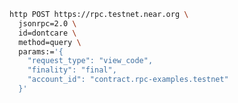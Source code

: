 ```bash
http POST https://rpc.testnet.near.org \
  jsonrpc=2.0 \
  id=dontcare \
  method=query \
  params:='{
    "request_type": "view_code",
    "finality": "final",
    "account_id": "contract.rpc-examples.testnet"
  }'
```
